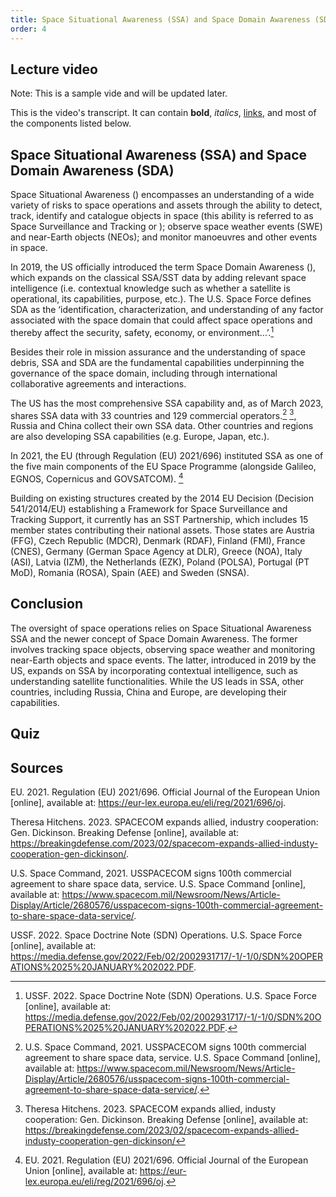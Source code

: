 ```yaml
---
title: Space Situational Awareness (SSA) and Space Domain Awareness (SDA)
order: 4
---
```


## Lecture video
Note: This is a sample vide and will be updated later.
<LectureVideo lu="15" vl="vl1" provider="">

This is the video's transcript. It can contain **bold**, _italics_, [links](#1), and most of the components listed below.

</LectureVideo>


## Space Situational Awareness (SSA) and Space Domain Awareness (SDA)

Space Situational Awareness (<Term t="SSA"/>) encompasses an understanding of a wide variety of risks to space operations and assets through the ability to detect, track, identify and catalogue objects in space (this ability is referred to as Space Surveillance and Tracking or <Term t="SST"/>); observe space weather events (SWE) and near-Earth objects (NEOs); and monitor manoeuvres and other events in space.

In 2019, the US officially introduced the term Space Domain Awareness (<Term t="SDA"/>), which expands on the classical SSA/SST data by adding relevant space intelligence (i.e. contextual knowledge such as whether a satellite is operational, its capabilities, purpose, etc.). The U.S. Space Force defines SDA as the ‘identification, characterization, and understanding of any factor associated with the space domain that could affect space operations and thereby affect the security, safety, economy, or environment…’.[^51]

Besides their role in mission assurance and the understanding of space debris, SSA and SDA are the fundamental capabilities underpinning the governance of the space domain, including through international collaborative agreements and interactions.

The US has the most comprehensive SSA capability and, as of March 2023, shares SSA data with 33 countries and 129 commercial operators.[^52] [^53],  Russia and China collect their own SSA data. Other countries and regions are also developing SSA capabilities (e.g. Europe, Japan, etc.).

In 2021, the EU (through Regulation (EU) 2021/696) instituted SSA as one of the five main components of the EU Space Programme (alongside Galileo, EGNOS, Copernicus and GOVSATCOM). [^54]

Building on existing structures created by the 2014 EU Decision (Decision 541/2014/EU) establishing a Framework for Space Surveillance and Tracking Support, it currently has an SST Partnership, which includes 15 member states contributing their national assets. Those states are Austria (FFG), Czech Republic (MDCR), Denmark (RDAF), Finland (FMI), France (CNES), Germany (German Space Agency at DLR), Greece (NOA), Italy (ASI), Latvia (IZM), the Netherlands (EZK), Poland (POLSA), Portugal (PT MoD), Romania (ROSA), Spain (AEE) and Sweden (SNSA).

## Conclusion
The oversight of space operations relies on Space Situational Awareness SSA and the newer concept of Space Domain Awareness. The former involves tracking space objects, observing space weather and monitoring near-Earth objects and space events. The latter, introduced in 2019 by the US, expands on SSA by incorporating contextual intelligence, such as understanding satellite functionalities. While the US leads in SSA, other countries, including Russia, China and Europe, are developing their capabilities.

## Quiz
<Quiz>
  <Question type="Radio" question="Which term refers to the ability to detect, track, identify and catalogue objects in space, including space hazards such as collision risks, space weather events and space debris?">
    <RadioChoice value="Space surveillance and tracking system (SST)" />
    <RadioChoice value="Space weather events (SWE)" />
    <RadioChoice correct="true" value="Space Situational Awareness (SSA)" />
    <RadioChoice value="Space orbital navigation" />
  </Question>
  <Question type="Radio" question="Which concept expands on SSA by incorporating contextual knowledge such as understanding the operational status and purpose of satellites and space assets?">
    <RadioChoice correct="true" value="Space Domain Awareness (SDA)" />
    <RadioChoice value="Near-Earth objects (NEOs)" />
    <RadioChoice value="Space debris" />
    <RadioChoice value="Space mission operations" />
  </Question>
  <Question type="Radio" question="What does SDA stand for and what does it add to the standard SSA/SST data?">
    <RadioChoice value="Space debris accumulation; data on collision risks" />
    <RadioChoice correct="true" value="Space Domain Awareness; contextual knowledge about space assets" />
    <RadioChoice value="Space detection algorithm; tracking near-Earth objects" />
    <RadioChoice value="Space disruption analysis; monitoring space weather events" />
  </Question>
</Quiz>

## Sources
EU. 2021. Regulation (EU) 2021/696. Official Journal of the European Union [online], available at: https://eur-lex.europa.eu/eli/reg/2021/696/oj.

Theresa Hitchens. 2023. SPACECOM expands allied, industry cooperation: Gen. Dickinson. Breaking Defense [online], available at: https://breakingdefense.com/2023/02/spacecom-expands-allied-industy-cooperation-gen-dickinson/.

U.S. Space Command, 2021. USSPACECOM signs 100th commercial agreement to share space data, service. U.S. Space Command [online], available at: https://www.spacecom.mil/Newsroom/News/Article-Display/Article/2680576/usspacecom-signs-100th-commercial-agreement-to-share-space-data-service/.

USSF. 2022. Space Doctrine Note (SDN) Operations. U.S. Space Force [online], available at: https://media.defense.gov/2022/Feb/02/2002931717/-1/-1/0/SDN%20OPERATIONS%2025%20JANUARY%202022.PDF.

[^51]: USSF. 2022. Space Doctrine Note (SDN) Operations. U.S. Space Force [online], available at: https://media.defense.gov/2022/Feb/02/2002931717/-1/-1/0/SDN%20OPERATIONS%2025%20JANUARY%202022.PDF.
[^52]: U.S. Space Command, 2021. USSPACECOM signs 100th commercial agreement to share space data, service. U.S. Space Command [online], available at: https://www.spacecom.mil/Newsroom/News/Article-Display/Article/2680576/usspacecom-signs-100th-commercial-agreement-to-share-space-data-service/.
[^53]: Theresa Hitchens. 2023. SPACECOM expands allied, industy cooperation: Gen. Dickinson. Breaking Defense [online], available at: https://breakingdefense.com/2023/02/spacecom-expands-allied-industy-cooperation-gen-dickinson/
[^54]: EU. 2021. Regulation (EU) 2021/696. Official Journal of the European Union [online], available at: https://eur-lex.europa.eu/eli/reg/2021/696/oj.
